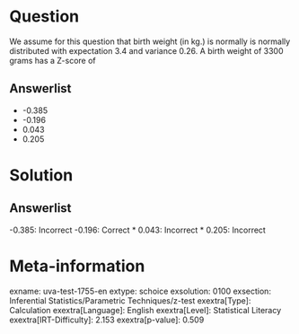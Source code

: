 Question
========

We assume for this question that birth weight (in kg.) is normally is normally distributed with expectation 3.4 and variance 0.26. A birth weight of 3300 grams has a Z-score of

Answerlist
----------

* -0.385
* -0.196
* 0.043
* 0.205

Solution
========

Answerlist
----------

-0.385: Incorrect
-0.196: Correct
* 0.043: Incorrect
* 0.205: Incorrect

Meta-information
================
exname: uva-test-1755-en
extype: schoice
exsolution: 0100
exsection: Inferential Statistics/Parametric Techniques/z-test
exextra[Type]: Calculation
exextra[Language]: English
exextra[Level]: Statistical Literacy
exextra[IRT-Difficulty]: 2.153
exextra[p-value]: 0.509
